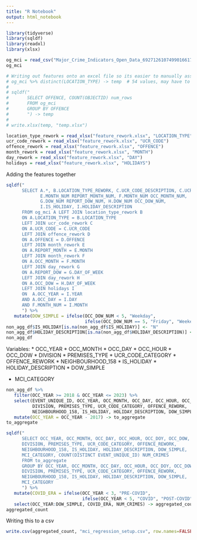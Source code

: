 ```yaml
---
title: "R Notebook"
output: html_notebook
---
```


```r
library(tidyverse)
library(sqldf)
library(readxl)
library(xlsx)
```

```r
og_mci = read_csv("Major_Crime_Indicators_Open_Data_6927126107499016617.csv")
og_mci
```

```r
# Writing out features onto an excel file so its easier to manually assess
# og_mci %>% distinct(LOCATION_TYPE) -> temp  # 54 values, may have to feature engineer this
# 
# sqldf("
#       SELECT OFFENCE, COUNT(OBJECTID) num_rows
#       FROM og_mci
#       GROUP BY OFFENCE
#       ") -> temp
# 
# write.xlsx(temp, "temp.xlsx")

location_type_rework = read_xlsx("feature_rework.xlsx", "LOCATION_TYPE")
ucr_code_rework = read_xlsx("feature_rework.xlsx", "UCR_CODE")
offence_rework = read_xlsx("feature_rework.xlsx", "OFFENCE")
month_rework = read_xlsx("feature_rework.xlsx", "MONTH")
day_rework = read_xlsx("feature_rework.xlsx", "DAY")
holidays = read_xlsx("feature_rework.xlsx", "HOLIDAYS")
```

Adding the features together

```r
sqldf("
      SELECT A.*, B.LOCATION_TYPE_REWORK, C.UCR_CODE_DESCRIPTION, C.UCR_CODE_CATEGORY, D.OFFENCE_REWORK,
             E.MONTH_NUM REPORT_MONTH_NUM, F.MONTH_NUM OCC_MONTH_NUM,
             G.DOW_NUM REPORT_DOW_NUM, H.DOW_NUM OCC_DOW_NUM,
             I.IS_HOLIDAY, I.HOLIDAY_DESCRIPTION
      FROM og_mci A LEFT JOIN location_type_rework B
      ON A.LOCATION_TYPE = B.LOCATION_TYPE
      LEFT JOIN ucr_code_rework C
      ON A.UCR_CODE = C.UCR_CODE
      LEFT JOIN offence_rework D
      ON A.OFFENCE = D.OFFENCE
      LEFT JOIN month_rework E
      ON A.REPORT_MONTH = E.MONTH
      LEFT JOIN month_rework F
      ON A.OCC_MONTH = F.MONTH
      LEFT JOIN day_rework G
      ON A.REPORT_DOW = G.DAY_OF_WEEK
      LEFT JOIN day_rework H
      ON A.OCC_DOW = H.DAY_OF_WEEK
      LEFT JOIN holidays I
      ON  A.OCC_YEAR = I.YEAR
      AND A.OCC_DAY = I.DAY
      AND F.MONTH_NUM = I.MONTH
      ") %>% 
   mutate(DOW_SIMPLE = ifelse(OCC_DOW_NUM < 5, "Weekday",
                              ifelse(OCC_DOW_NUM == 5, "Friday", "Weekend"))) -> non_agg_df
non_agg_df$IS_HOLIDAY[is.na(non_agg_df$IS_HOLIDAY)] <- "N"
non_agg_df$HOLIDAY_DESCRIPTION[is.na(non_agg_df$HOLIDAY_DESCRIPTION)] <- "None"
non_agg_df
```
Variables:
* OCC_YEAR
* OCC_MONTH
* OCC_DAY
* OCC_HOUR
* OCC_DOW
* DIVISION
* PREMISES_TYPE
* UCR_CODE_CATEGORY
* OFFENCE_REWORK
* NEIGHBOURHOOD_158
* IS_HOLIDAY
* HOLIDAY_DESCRIPTION
* DOW_SIMPLE

* MCI_CATEGORY




```r
non_agg_df %>%
   filter(OCC_YEAR >= 2018 & OCC_YEAR <= 2023) %>% 
   select(EVENT_UNIQUE_ID, OCC_YEAR, OCC_MONTH, OCC_DAY, OCC_HOUR, OCC_DOY, OCC_DOW,
          DIVISION, PREMISES_TYPE, UCR_CODE_CATEGORY, OFFENCE_REWORK,
          NEIGHBOURHOOD_158, IS_HOLIDAY, HOLIDAY_DESCRIPTION, DOW_SIMPLE, MCI_CATEGORY) %>% 
   mutate(OCC_YEAR = OCC_YEAR - 2017) -> to_aggregate
to_aggregate
```

```r
sqldf("
      SELECT OCC_YEAR, OCC_MONTH, OCC_DAY, OCC_HOUR, OCC_DOY, OCC_DOW,
      DIVISION, PREMISES_TYPE, UCR_CODE_CATEGORY, OFFENCE_REWORK,
      NEIGHBOURHOOD_158, IS_HOLIDAY, HOLIDAY_DESCRIPTION, DOW_SIMPLE,
      MCI_CATEGORY, COUNT(DISTINCT EVENT_UNIQUE_ID) NUM_CRIMES
      FROM to_aggregate
      GROUP BY OCC_YEAR, OCC_MONTH, OCC_DAY, OCC_HOUR, OCC_DOY, OCC_DOW,
      DIVISION, PREMISES_TYPE, UCR_CODE_CATEGORY, OFFENCE_REWORK,
      NEIGHBOURHOOD_158, IS_HOLIDAY, HOLIDAY_DESCRIPTION, DOW_SIMPLE,
      MCI_CATEGORY
      ") %>% 
   mutate(COVID_ERA = ifelse(OCC_YEAR < 3, "PRE-COVID",
                             ifelse(OCC_YEAR < 5, "COVID", "POST-COVID"))) %>% 
   select(OCC_YEAR:DOW_SIMPLE, COVID_ERA, NUM_CRIMES) -> aggregated_count
aggregated_count
```

Writing this to a csv

```r
write.csv(aggregated_count, "mci_regression_setup.csv", row.names=FALSE, na="")
```

